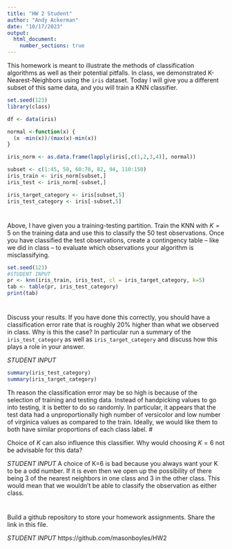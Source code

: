 ```yaml
---
title: "HW 2 Student"
author: "Andy Ackerman"
date: "10/17/2023"
output: 
  html_document:
    number_sections: true
---
```


This homework is meant to illustrate the methods of classification algorithms as well as their potential pitfalls.  In class, we demonstrated K-Nearest-Neighbors using the `iris` dataset.  Today I will give you a different subset of this same data, and you will train a KNN classifier.  

```r
set.seed(123)
library(class)

df <- data(iris) 

normal <-function(x) {
  (x -min(x))/(max(x)-min(x))   
}

iris_norm <- as.data.frame(lapply(iris[,c(1,2,3,4)], normal))

subset <- c(1:45, 58, 60:70, 82, 94, 110:150)
iris_train <- iris_norm[subset,] 
iris_test <- iris_norm[-subset,] 

iris_target_category <- iris[subset,5]
iris_test_category <- iris[-subset,5]


```

#
Above, I have given you a training-testing partition.  Train the KNN with $K = 5$ on the training data and use this to classify the 50 test observations.  Once you have classified the test observations, create a contingency table -- like we did in class -- to evaluate which observations your algorithm is misclassifying.   

```r
set.seed(123)
#STUDENT INPUT
pr <- knn(iris_train, iris_test, cl = iris_target_category, k=5)
tab <- table(pr, iris_test_category)
print(tab)

```

#

Discuss your results.  If you have done this correctly, you should have a classification error rate that is roughly 20% higher than what we observed in class.  Why is this the case? In particular run a summary of the `iris_test_category` as well as `iris_target_category` and discuss how this plays a role in your answer.  

*STUDENT INPUT* 
```r
summary(iris_test_category)
summary(iris_target_category)
```
Th reason the classification error may be so high is because of the selection of training and testing data. Instead of handpicking values to go into testing, it is better to do so randomly. In particular, it appears that the test data had a unproportionally high number of versicolor and low number of virginica values as compared to the train. Ideally, we would like them to both have similar proportions of each class label.
#

Choice of $K$ can also influence this classifier.  Why would choosing $K = 6$ not be advisable for this data? 

*STUDENT INPUT*
A choice of K=6 is bad because you always want your K to be a odd number. If it is even then we open up the possibility of there being 3 of the nearest neighbors in one class and 3 in the other class. This would mean that we wouldn't be able to classify the observation as either class.

#

Build a github repository to store your homework assignments.  Share the link in this file.  

*STUDENT INPUT*
https://github.com/masonboyles/HW2

